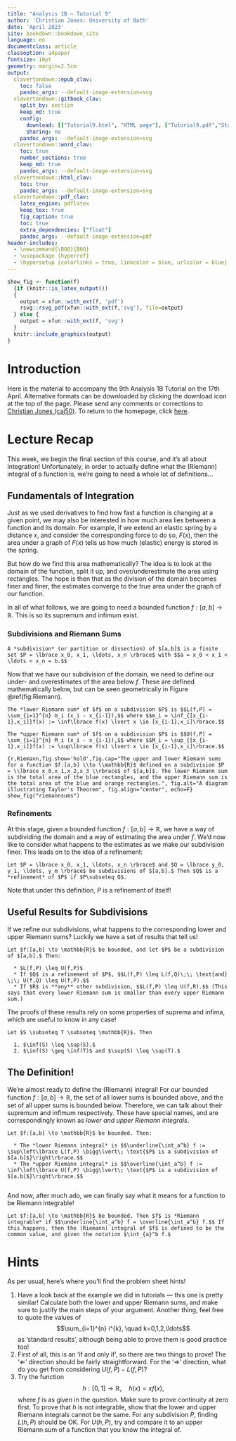 ```yaml
---
title: "Analysis 1B — Tutorial 9"
author: 'Christian Jones: University of Bath'
date: 'April 2023'
site: bookdown::bookdown_site
language: en
documentclass: article
classoption: a4paper
fontsize: 10pt
geometry: margin=2.5cm
output:
  clavertondown::epub_clav:
    toc: false
    pandoc_args: --default-image-extension=svg
  clavertondown::gitbook_clav:
    split_by: section
    keep_md: true
    config:
      download: [["Tutorial9.html", "HTML page"], ["Tutorial9.pdf","Standard print PDF"], ["Tutorial9Clear.pdf","Clear print PDF"], ["Tutorial9Large.pdf","Large print PDF"], ["Tutorial9.docx","Accessible Word document"], ["Tutorial9.epub","Accessible EPub book" ]]
      sharing: no
    pandoc_args: --default-image-extension=svg
  clavertondown::word_clav:
    toc: true
    number_sections: true
    keep_md: true
    pandoc_args: --default-image-extension=svg
  clavertondown::html_clav:
    toc: true
    pandoc_args: --default-image-extension=svg
  clavertondown::pdf_clav:
    latex_engine: pdflatex
    keep_tex: true
    fig_caption: true
    toc: true
    extra_dependencies: ["float"]
    pandoc_args: --default-image-extension=pdf
header-includes:
  - \newcommand{\BOO}{BOO}
  - \usepackage {hyperref}
  - \hypersetup {colorlinks = true, linkcolor = blue, urlcolor = blue}
---
```

<!-- This is needed since I am working with svg files from mathcha.io. It converts the graphics files to something that can be used in the pdf files. Code taken from https://stackoverflow.com/questions/50165404/how-to-make-a-pdf-using-bookdown-including-svg-images/56044642#56044642 -->
```r
show_fig <- function(f)
  {if (knitr::is_latex_output())
  {
    output = xfun::with_ext(f, 'pdf')
    rsvg::rsvg_pdf(xfun::with_ext(f,'svg'), file=output)
  } else {
    output = xfun::with_ext(f, 'svg')
  }
  knitr::include_graphics(output)
}
```
\newpage
\pagenumbering{arabic}

# Introduction {-}
Here is the material to accompany the 9th Analysis 1B Tutorial on the 17th April. Alternative formats can be downloaded by clicking the download icon at the top of the page. Please send any comments or corrections to [Christian Jones (caj50)](mailto:caj50@bath.ac.uk). To return to the homepage, click [here](http://caj50.github.io/tutoring.html).

<!--<details open>
<summary>Want to ruin the surprise?</summary>
<br>
Well, you asked for it!
</details>-->

# Lecture Recap
This week, we begin the final section of this course, and it's all about integration! Unfortunately, in order to actually define what the (Riemann) integral of a function is, we're going to need a whole lot of definitions...

## Fundamentals of Integration

Just as we used derivatives to find how fast a function is changing at a given point, we may also be interested in how much area lies between a function and its domain. For example, if we extend an elastic spring by a distance $x$, and consider the corresponding force to do so, $F(x)$, then the area under a graph of $F(x)$ tells us how much (elastic) energy is stored in the spring.

But how do we find this area mathematically? The idea is to look at the domain of the function, split it up, and over/underestimate the area using rectangles. The hope is then that as the division of the domain becomes finer and finer, the estimates converge to the true area under the graph of our function.

In all of what follows, we are going to need a bounded function $f : [a,b] \to \mathbb{R}$. This is so its supremum and infimum exist.

### Subdivisions and Riemann Sums

```definition
A *subdivision* (or partition or dissection) of $[a,b]$ is a finite set $P = \lbrace x_0, x_1, \ldots, x_n \rbrace$ with $$a = x_0 < x_1 < \ldots < x_n = b.$$

```

Now that we have our subdivision of the domain, we need to define our under- and overestimates of the area below $f$. These are defined mathematically below, but can be seen geometrically in Figure \@ref(fig:Riemann).

```definition
The *lower Riemann sum* of $f$ on a subdivision $P$ is $$L(f,P) = \sum_{i=1}^{n} m_i (x_i - x_{i-1}),$$ where $$m_i = \inf_{[x_{i-1},x_i]}f(x) := \inf\lbrace f(x) \lvert x \in [x_{i-1},x_i]\rbrace.$$
```

```definition
The *upper Riemann sum* of $f$ on a subdivision $P$ is $$U(f,P) = \sum_{i=1}^{n} M_i (x_i - x_{i-1}),$$ where $$M_i = \sup_{[x_{i-1},x_i]}f(x) := \sup\lbrace f(x) \lvert x \in [x_{i-1},x_i]\rbrace.$$
```


```{r,Riemann,fig.show='hold',fig.cap="The upper and lower Riemann sums for a function $f:[a,b] \\to \\mathbb{R}$ defined on a subdivision $P = \\lbrace x_0,x_1,x_2,x_3 \\rbrace$ of $[a,b]$. The lower Riemann sum is the total area of the blue rectangles, and the upper Riemann sum is the total area of the blue and orange rectangles.", fig.alt="A diagram illustrating Taylor's Theorem", fig.align="center", echo=F}
show_fig("riemannsums")
```

### Refinements
At this stage, given a bounded function $f:[a,b] \to \mathbb{R}$, we have a way of subdividing the domain and a way of estimating the area under $f$. We'd now like to consider what happens to the estimates as we make our subdivision finer. This leads on to the idea of a refinement:

```definition
Let $P = \lbrace x_0, x_1, \ldots, x_n \rbrace$ and $Q = \lbrace y_0, y_1, \ldots, y_m \rbrace$ be subdivisions of $[a,b].$ Then $Q$ is a *refinement* of $P$ if $P\subseteq Q$.
```
Note that under this definition, $P$ is a refinement of itself!

## Useful Results for Subdivisions
If we refine our subdivisions, what happens to the corresponding lower and upper Riemann sums? Luckily we have a set of results that tell us!

```proposition
Let $f:[a,b] \to \mathbb{R}$ be bounded, and let $P$ be a subdivision of $[a,b].$ Then:
  
  * $L(f,P) \leq U(f,P)$
  * If $Q$ is a refinement of $P$, $$L(f,P) \leq L(f,Q)\;\; \text{and} \;\; U(f,Q) \leq U(f,P).$$
  * If $R$ is **any** other subdivision, $$L(f,P) \leq U(f,R).$$ (This says that every lower Riemann sum is smaller than every upper Riemann sum.)

```
The proofs of these results rely on some properties of suprema and infima, which are useful to know in any case!

```proposition

Let $S \subseteq T \subseteq \mathbb{R}$. Then 
  
  1. $\inf(S) \leq \sup(S).$
  2. $\inf(S) \geq \inf(T)$ and $\sup(S) \leq \sup(T).$

```

## The Definition!
We're almost ready to define the (Riemann) integral! For our bounded function $f:[a,b]\to\mathbb{R}$, the set of all lower sums is bounded above, and the set of all upper sums is bounded below. Therefore, we can talk about their supremum and infimum respectively. These have special names, and are correspondingly known as *lower and upper Riemann integrals*.

```definition
Let $f:[a,b] \to \mathbb{R}$ be bounded. Then:
  
  * The *lower Riemann integral* is $$\underline{\int_a^b} f := \sup\left\lbrace L(f,P) \bigg\lvert\; \text{$P$ is a subdivision of $[a.b]$}\right\rbrace.$$
  * The *upper Riemann integral* is $$\overline{\int_a^b} f := \inf\left\lbrace U(f,P) \bigg\lvert\; \text{$P$ is a subdivision of $[a.b]$}\right\rbrace.$$
  
```

And now, after much ado, we can finally say what it means for a function to be Riemann integrable!

```definition
Let $f:[a,b] \to \mathbb{R}$ be bounded. Then $f$ is *Riemann integrable* if $$\underline{\int_a^b} f = \overline{\int_a^b} f.$$ If this happens, then the (Riemann) integral of $f$ is defined to be the common value, and given the notation $\int_{a}^b f.$
```

# Hints
As per usual, here's where you'll find the problem sheet hints!

1) Have a look back at the example we did in tutorials — this one is pretty similar! Calculate both the lower and upper Riemann sums, and make sure to justify the main steps of your argument. Another thing, feel free to quote the values of $$\sum_{i=1}^{n} i^{k}, \quad k=0,1,2,\ldots$$ as 'standard results', although being able to prove them is good practice too!
2) First of all, this is an 'if and only if', so there are two things to prove! The '$\Leftarrow$' direction should be fairly straightforward. For the '$\Rightarrow$' direction, what do you get from considering $U(f,P) - L(f,P)$?
3) Try the function $$h:[0,1] \to \mathbb{R}, \quad h(x) = xf(x),$$ where $f$ is as given in the question. Make sure to prove continuity at zero first. To prove that $h$ is not integrable, show that the lower and upper Riemann integrals cannot be the same. For any subdivision $P$, finding $L(h,P)$ should be OK. For $U(h,P)$, try and compare it to an upper Riemann sum of a function that you know the integral of.
 
